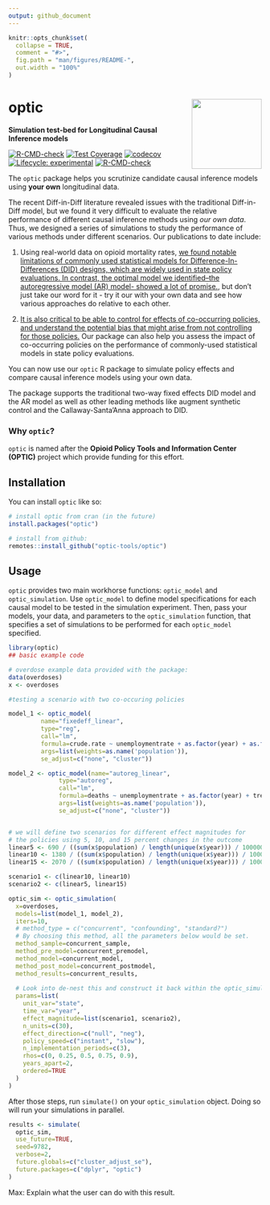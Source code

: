 ```yaml
---
output: github_document
---
```


<!-- README.md is generated from README.Rmd. Please edit that file -->

```r
knitr::opts_chunk$set(
  collapse = TRUE,
  comment = "#>",
  fig.path = "man/figures/README-",
  out.width = "100%"
)
```

# optic <a href='https://optic-tools.github.io/optic/'><img src='man/figures/optic.png' align="right" height="139"  style="height:139px !important;" /></a>
**Simulation test-bed for Longitudinal Causal Inference models**

<!-- badges: start -->
[![R-CMD-check](https://github.com/optic-tools/optic/workflows/R-CMD-check/badge.svg)](https://github.com/optic-tools/optic/actions)
[![Test Coverage](https://github.com/optic-tools/optic/workflows/test-coverage/badge.svg)](https://github.com/optic-tools/optic/actions)
[![codecov](https://codecov.io/gh/optic-tools/optic/branch/develop/graph/badge.svg?token=5XYDOFFJMH)](https://codecov.io/gh/optic-tools/optic)
[![Lifecycle: experimental](https://img.shields.io/badge/lifecycle-experimental-orange.svg)](https://www.tidyverse.org/lifecycle/#experimental)
[![R-CMD-check](https://github.com/optic-tools/optic/actions/workflows/R-CMD-check.yaml/badge.svg)](https://github.com/optic-tools/optic/actions/workflows/R-CMD-check.yaml)
<!-- badges: end -->

The `optic` package helps you scrutinize candidate causal inference models using **your own** longitudinal data.

The recent Diff-in-Diff literature revealed issues with the traditional Diff-in-Diff model, but we found it very difficult to evaluate the relative performance of different causal inference methods using *our own data*. Thus, we designed a series of simulations to study the performance of various methods under different scenarios. Our publications to date include:

1. Using real-world data on opioid mortality rates, [we found notable limitations of commonly used statistical models for Difference-In-Differences (DID) designs, which are widely used in state policy evaluations. In contrast, the optimal model we identified--the autoregressive model (AR) model- showed a lot of promise.](https://bmcmedresmethodol.biomedcentral.com/articles/10.1186/s12874-021-01471-y), but don't just take our word for it - try it our with your own data and see how various approaches do relative to each other. 

2. [It is also critical to be able to control for effects of co-occurring policies, and understand the potential bias that might arise from not controlling for those policies.](https://link.springer.com/article/10.1007/s10742-022-00284-w) Our package can also help you assess the impact of co-occurring policies on the performance of commonly-used statistical models in state policy evaluations.
 
You can now use our `optic` R package to simulate policy effects and compare causal inference models using your own data.

The package supports the traditional two-way fixed effects DID model and the AR model as well as other leading methods like augment synthetic control and the Callaway-Santa'Anna approach to DID.

### Why `optic`?

`optic` is named after the **Opioid Policy Tools and Information Center (OPTIC)** project which provide funding for this effort.

## Installation

You can install `optic` like so:

``` r
# install optic from cran (in the future)
install.packages("optic")

# install from github:
remotes::install_github("optic-tools/optic")
```

## Usage

`optic` provides two main workhorse functions: `optic_model` and `optic_simulation`. Use `optic_model` to define model specifications for each causal model to be tested in the simulation experiment. Then, pass your models, your data, and parameters to the `optic_simulation` function, that specifies a set of simulations to be performed for each `optic_model` specified.

```r
library(optic)
## basic example code

# overdose example data provided with the package:
data(overdoses)
x <- overdoses

#testing a scenario with two co-occuring policies

model_1 <- optic_model(
         name="fixedeff_linear",
         type="reg",
         call="lm",
         formula=crude.rate ~ unemploymentrate + as.factor(year) + as.factor(state) + treatment1_level + treatment2_level,
         args=list(weights=as.name('population')),
         se_adjust=c("none", "cluster"))

model_2 <- optic_model(name="autoreg_linear",
              type="autoreg",
              call="lm",
              formula=deaths ~ unemploymentrate + as.factor(year) + treatment1_change + treatment2_change,
              args=list(weights=as.name('population')),
              se_adjust=c("none", "cluster"))


# we will define two scenarios for different effect magnitudes for
# the policies using 5, 10, and 15 percent changes in the outcome
linear5 <- 690 / ((sum(x$population) / length(unique(x$year))) / 100000)
linear10 <- 1380 / ((sum(x$population) / length(unique(x$year))) / 100000)
linear15 <- 2070 / ((sum(x$population) / length(unique(x$year))) / 100000)

scenario1 <- c(linear10, linear10)
scenario2 <- c(linear5, linear15)

optic_sim <- optic_simulation(
  x=overdoses,
  models=list(model_1, model_2),
  iters=10,
  # method_type = c("concurrent", "confounding", "standard?")
  # By choosing this method, all the parameters below would be set.
  method_sample=concurrent_sample,
  method_pre_model=concurrent_premodel,
  method_model=concurrent_model,
  method_post_model=concurrent_postmodel,
  method_results=concurrent_results,
  
  # Look into de-nest this and construct it back within the optic_simulation function.
  params=list(
    unit_var="state",
    time_var="year",
    effect_magnitude=list(scenario1, scenario2),
    n_units=c(30),
    effect_direction=c("null", "neg"),
    policy_speed=c("instant", "slow"),
    n_implementation_periods=c(3),
    rhos=c(0, 0.25, 0.5, 0.75, 0.9),
    years_apart=2,
    ordered=TRUE
  )
)

```


After those steps, run `simulate()` on your `optic_simulation` object. Doing so will run your simulations in parallel.

```r
results <- simulate(
  optic_sim,
  use_future=TRUE,
  seed=9782,
  verbose=2,
  future.globals=c("cluster_adjust_se"),
  future.packages=c("dplyr", "optic")
)
```

Max: Explain what the user can do with this result.
